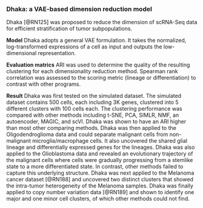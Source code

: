 
### Dhaka: a VAE-based dimension reduction model {#dhaka}

Dhaka [@RN125]<!--[70]--> was proposed to reduce the dimension of scRNA-Seq data for efficient stratification of tumor subpopulations. 

**Model**  Dhaka adopts a general VAE formulation. It takes the normalized, log-transformed expressions of a cell as input and outputs the low-dimensional representation.

**Evaluation matrics** ARI was used to determine the quality of the resulting clustering for each dimensionality reduction method. Spearman rank correlation was assessed to the scoring metric (lineage or differentiation) to contrast with other programs.  

**Result** Dhaka was first tested on the simulated dataset. The simulated dataset contains 500 cells, each including 3K genes, clustered into 5 different clusters with 100 cells each. The clustering performance was compared with other methods including t-SNE, PCA, SIMLR, NMF, an autoencoder, MAGIC, and scVI. Dhaka was shown to have an ARI higher than most other comparing methods. Dhaka was then applied to the Oligodendroglioma data and could separate malignant cells from non-malignant microglia/macrophage cells. It also uncovered the shared glial lineage and differentially expressed genes for the lineages. Dhaka was also applied to the Glioblastoma data and revealed an evolutionary trajectory of the malignant cells where cells were gradually progressing from a stemlike state to a more differentiated state. In contrast, other methods failed to capture this underlying structure. Dhaka was next applied to the Melanoma cancer dataset [@RN188]<!--[71]--> and uncovered two distinct clusters that showed the intra-tumor heterogeneity of the Melanoma samples. Dhaka was finally applied to copy number variation data [@RN189]<!--[72]--> and shown to identify one major and one minor cell clusters, of which other methods could not find.
